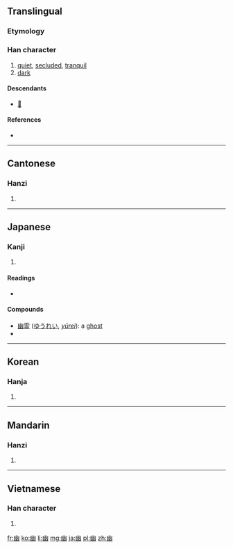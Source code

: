 {{also|凼}}
==Translingual==

===Etymology===
{{Han compound|𢆶|山|t1=幺幺|ls=psc}}

===Han character===
{{Han char|rn=52|rad=幺|as=06|sn=9|four=2277<sub>0</sub>|canj=山女戈戈 (UVII)}}

# [[quiet]], [[secluded]], [[tranquil]]
# [[dark]]

====Descendants====
* [[𧍘]]

====References====
* {{Han ref|kx=0342.120|dkj=09205|dj=0651.100|hdz=21094.080|uh=5E7D|ud=24189|bh=ABD5|bd=43989}}

----

==Cantonese==

===Hanzi===
{{yue-hanzi|jyut=|y=yau1}}

# {{defn|lang=yue|sort=幺06}}

----

==Japanese==

===Kanji===
{{ja-kanji|grade=c|rs=幺06}}

# {{defn|lang=ja|sort=幺06}}

====Readings====
* {{ja-readings|on=[[ゆう]] (yū)|kun=[[くらい]] (kurai), [[かすか]] (kasuka)}}

====Compounds====
* [[幽霊]] ([[ゆうれい]], ''[[yūrei]]''): a [[ghost]]
* {{term|幽体離脱||[[out-of-body experience]]|tr=[[ゆうたいりだつ]], [[yūtairidatsu]]|lang=ja|sc=Jpan}}

----

==Korean==

===Hanja===
{{ko-hanja|hangeul=유|rv=yu|mr=yu}}

# {{defn|lang=ko|sort=幺06}}

----

==Mandarin==

===Hanzi===
{{cmn-hanzi|pin=[[jī]] ([[ji1]]), [[yōu]] ([[you1]])|wg=chi<sup>1</sup>, yu<sup>1</sup>}}

# {{defn|lang=cmn|sort=幺06}}

----

==Vietnamese==

===Han character===
{{vi-hantu|[[u]], [[ù]]|rs=幺06}}

# {{defn|lang=vi|sort=幺06}}

[[fr:幽]]
[[ko:幽]]
[[li:幽]]
[[mg:幽]]
[[ja:幽]]
[[pl:幽]]
[[zh:幽]]